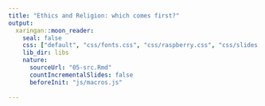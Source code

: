 ```yaml
---
title: "Ethics and Religion: which comes first?"
output:
  xaringan::moon_reader:
    seal: false
    css: ["default", "css/fonts.css", "css/raspberry.css", "css/slides.css"]
    lib_dir: libs
    nature:
      sourceUrl: "05-src.Rmd"
      countIncrementalSlides: false
      beforeInit: "js/macros.js"
    
---
```

